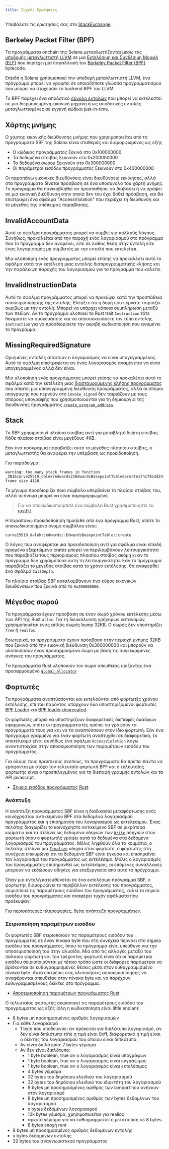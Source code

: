 ```yaml
---
title: Συχνές Ερωτήσεις
---
```


Υποβάλετε τις ερωτήσεις σας στο
[StackExchange](https://solana.stackexchange.com/questions/ask).

## Berkeley Packet Filter (BPF)

Τα προγράμματα onchain της Solana μεταγλωττίζονται μέσω της
[υποδομής μεταγλωττιστή LLVM](https://llvm.org/) σε μια
[Εκτελέσιμη και Συνδέσιμη Μορφή (ELF)](https://en.wikipedia.org/wiki/Executable_and_Linkable_Format)
που περιέχει μια παραλλαγή του
[Berkeley Packet Filter (BPF)](https://en.wikipedia.org/wiki/Berkeley_Packet_Filter)
bytecode.

Επειδή η Solana χρησιμοποιεί την υποδομή μεταγλωττιστή LLVM, ένα πρόγραμμα
μπορεί να γραφτεί σε οποιαδήποτε γλώσσα προγραμματισμού που μπορεί να στοχεύσει
το backend BPF του LLVM.

Το BPF παρέχει ένα αποδοτικό
[σύνολο εντολών](https://github.com/iovisor/bpf-docs/blob/master/eBPF.md) που
μπορεί να εκτελεστεί σε μια διερμηνευμένη εικονική μηχανή ή ως αποδοτικές
εντολές μεταγλωττισμένες σε εγγενή κώδικα just-in-time.

## Χάρτης μνήμης

Ο χάρτης εικονικής διεύθυνσης μνήμης που χρησιμοποιείται από τα προγράμματα SBF
της Solana είναι σταθερός και διαμορφωμένος ως εξής

- Ο κώδικας προγράμματος ξεκινά στο 0x100000000
- Τα δεδομένα στοίβας ξεκινούν στο 0x200000000
- Τα δεδομένα σωρού ξεκινούν στο 0x300000000
- Οι παράμετροι εισόδου προγράμματος ξεκινούν στο 0x400000000

Οι παραπάνω εικονικές διευθύνσεις είναι διευθύνσεις εκκίνησης, αλλά στα
προγράμματα δίνεται πρόσβαση σε ένα υποσύνολο του χάρτη μνήμης. Το πρόγραμμα θα
πανικοβληθεί αν προσπαθήσει να διαβάσει ή να γράψει σε μια εικονική διεύθυνση
στην οποία δεν του έχει δοθεί πρόσβαση, και θα επιστραφεί ένα σφάλμα
"AccessViolation" που περιέχει τη διεύθυνση και το μέγεθος της απόπειρας
παραβίασης.

## InvalidAccountData

Αυτό το σφάλμα προγράμματος μπορεί να συμβεί για πολλούς λόγους. Συνήθως,
προκαλείται από την παροχή ενός λογαριασμού στο πρόγραμμα που το πρόγραμμα δεν
αναμένει, είτε σε λάθος θέση στην εντολή είτε ένας λογαριασμός μη συμβατός με
την εντολή που εκτελείται.

Μια υλοποίηση ενός προγράμματος μπορεί επίσης να προκαλέσει αυτό το σφάλμα κατά
την εκτέλεση μιας εντολής διαπρογραμματικής κλήσης και την παράλειψη παροχής του
λογαριασμού για το πρόγραμμα που καλείτε.

## InvalidInstructionData

Αυτό το σφάλμα προγράμματος μπορεί να προκύψει κατά την προσπάθεια
αποσειριοποίησης της εντολής. Ελέγξτε ότι η δομή που περνάτε ταιριάζει ακριβώς
με την εντολή. Μπορεί να υπάρχει κάποια συμπλήρωση μεταξύ των πεδίων. Αν το
πρόγραμμα υλοποιεί το Rust trait `Instruction` τότε δοκιμάστε να συσκευάσετε και
να αποσυσκευάσετε τον τύπο εντολής `Instruction` για να προσδιορίσετε την ακριβή
κωδικοποίηση που αναμένει το πρόγραμμα.

## MissingRequiredSignature

Ορισμένες εντολές απαιτούν ο λογαριασμός να είναι υπογεγραμμένος. Αυτό το σφάλμα
επιστρέφεται αν ένας λογαριασμός αναμένεται να είναι υπογεγραμμένος αλλά δεν
είναι.

Μια υλοποίηση ενός προγράμματος μπορεί επίσης να προκαλέσει αυτό το σφάλμα κατά
την εκτέλεση μιας [διασταυρούμενης κλήσης προγράμματος](/docs/core/cpi) που
απαιτεί μια υπογεγραμμένη διεύθυνση προγράμματος, αλλά οι σπόροι υπογραφής που
περνούν στο `invoke_signed` δεν ταιριάζουν με τους σπόρους υπογραφής που
χρησιμοποιούνται για τη δημιουργία της διεύθυνσης προγράμματος
[`create_program_address`](/docs/core/pda#createprogramaddress).

## Stack

Το SBF χρησιμοποιεί πλαίσια στοίβας αντί για μεταβλητό δείκτη στοίβας. Κάθε
πλαίσιο στοίβας είναι μεγέθους 4KB.

Εάν ένα πρόγραμμα παραβιάζει αυτό το μέγεθος πλαισίου στοίβας, ο μεταγλωττιστής
θα αναφέρει την υπέρβαση ως προειδοποίηση.

Για παράδειγμα:

```
warning: too many stack frames in function _ZN16curve25519_dalek7edwards21EdwardsBasepointTable6create17h178b3d2411f7f082E, frame size 4128
```

Το μήνυμα προσδιορίζει ποιο σύμβολο υπερβαίνει το πλαίσιο στοίβας του, αλλά το
όνομα μπορεί να είναι παραμορφωμένο.

> Για να αποκωδικοποιήσετε ένα σύμβολο Rust χρησιμοποιήστε το
> [rustfilt](https://github.com/luser/rustfilt).

Η παραπάνω προειδοποίηση προήλθε από ένα πρόγραμμα Rust, οπότε το
αποκωδικοποιημένο όνομα συμβόλου είναι:

```
curve25519_dalek::edwards::EdwardsBasepointTable::create
```

Ο λόγος που αναφέρεται μια προειδοποίηση αντί για σφάλμα είναι επειδή ορισμένα
εξαρτώμενα crates μπορεί να περιλαμβάνουν λειτουργικότητα που παραβιάζει τους
περιορισμούς πλαισίου στοίβας ακόμη κι αν το πρόγραμμα δεν χρησιμοποιεί αυτή τη
λειτουργικότητα. Εάν το πρόγραμμα παραβιάζει το μέγεθος στοίβας κατά το χρόνο
εκτέλεσης, θα αναφερθεί ένα σφάλμα `CallDepth`.

Τα πλαίσια στοίβας SBF καταλαμβάνουν ένα εύρος εικονικών διευθύνσεων που ξεκινά
από το `0x200000000`.

## Μέγεθος σωρού

Τα προγράμματα έχουν πρόσβαση σε έναν σωρό χρόνου εκτέλεσης μέσω των API της
Rust `alloc`. Για τη διευκόλυνση γρήγορων κατανομών, χρησιμοποιείται ένας απλός
σωρός bump 32KB. Ο σωρός δεν υποστηρίζει `free` ή `realloc`.

Εσωτερικά, τα προγράμματα έχουν πρόσβαση στην περιοχή μνήμης 32KB που ξεκινά από
την εικονική διεύθυνση 0x300000000 και μπορούν να υλοποιήσουν έναν προσαρμοσμένο
σωρό με βάση τις συγκεκριμένες ανάγκες του προγράμματος.

Τα προγράμματα Rust υλοποιούν τον σωρό απευθείας ορίζοντας ένα προσαρμοσμένο
[`global_allocator`](https://github.com/solana-labs/solana/blob/d9b0fc0e3eec67dfe4a97d9298b15969b2804fab/sdk/program/src/entrypoint.rs#L72)

## Φορτωτές

Τα προγράμματα αναπτύσσονται και εκτελούνται από φορτωτές χρόνου εκτέλεσης, επί
του παρόντος υπάρχουν δύο υποστηριζόμενοι φορτωτές
[BPF Loader](https://github.com/solana-labs/solana/blob/7ddf10e602d2ed87a9e3737aa8c32f1db9f909d8/sdk/program/src/bpf_loader.rs#L17)
και
[BPF loader deprecated](https://github.com/solana-labs/solana/blob/7ddf10e602d2ed87a9e3737aa8c32f1db9f909d8/sdk/program/src/bpf_loader_deprecated.rs#L14)

Οι φορτωτές μπορεί να υποστηρίζουν διαφορετικές διεπαφές δυαδικών εφαρμογών,
οπότε οι προγραμματιστές πρέπει να γράφουν τα προγράμματά τους για και να τα
αναπτύσσουν στον ίδιο φορτωτή. Εάν ένα πρόγραμμα γραμμένο για έναν φορτωτή
αναπτυχθεί σε διαφορετικό, το αποτέλεσμα είναι συνήθως ένα σφάλμα
`AccessViolation` λόγω αναντιστοιχίας στην αποσειριοποίηση των παραμέτρων
εισόδου του προγράμματος.

Για όλους τους πρακτικούς σκοπούς, τα προγράμματα θα πρέπει πάντα να γράφονται
με στόχο τον τελευταίο φορτωτή BPF και ο τελευταίος φορτωτής είναι ο
προεπιλεγμένος για τη διεπαφή γραμμής εντολών και τα API javascript.

- [Σημεία εισόδου προγράμματος Rust](/docs/programs/lang-rust#program-entrypoint)

### Ανάπτυξη

Η ανάπτυξη προγράμματος SBF είναι η διαδικασία μεταφόρτωσης ενός κοινόχρηστου
αντικειμένου BPF στα δεδομένα λογαριασμού προγράμματος και η επισήμανση του
λογαριασμού ως εκτελέσιμου. Ένας πελάτης διαχωρίζει το κοινόχρηστο αντικείμενο
SBF σε μικρότερα κομμάτια και τα στέλνει ως δεδομένα οδηγιών των
[`Write`](https://github.com/solana-labs/solana/blob/bc7133d7526a041d1aaee807b80922baa89b6f90/sdk/program/src/loader_instruction.rs#L13)
οδηγιών στον φορτωτή όπου ο φορτωτής γράφει αυτά τα δεδομένα στα δεδομένα
λογαριασμού του προγράμματος. Μόλις ληφθούν όλα τα κομμάτια, ο πελάτης στέλνει
μια
[`Finalize`](https://github.com/solana-labs/solana/blob/bc7133d7526a041d1aaee807b80922baa89b6f90/sdk/program/src/loader_instruction.rs#L30)
οδηγία στον φορτωτή, ο φορτωτής στη συνέχεια επικυρώνει ότι τα δεδομένα SBF
είναι έγκυρα και επισημαίνει τον λογαριασμό του προγράμματος ως _εκτελέσιμο_.
Μόλις ο λογαριασμός του προγράμματος επισημανθεί ως εκτελέσιμος, οι επόμενες
συναλλαγές μπορούν να εκδώσουν οδηγίες για επεξεργασία από αυτό το πρόγραμμα.

Όταν μια εντολή κατευθύνεται σε ένα εκτελέσιμο πρόγραμμα SBF, ο φορτωτής
διαμορφώνει το περιβάλλον εκτέλεσης του προγράμματος, σειριοποιεί τις
παραμέτρους εισόδου του προγράμματος, καλεί το σημείο εισόδου του προγράμματος
και αναφέρει τυχόν σφάλματα που προέκυψαν.

Για περισσότερες πληροφορίες, δείτε
[ανάπτυξη προγραμμάτων](/docs/programs/deploying).

### Σειριοποίηση παραμέτρων εισόδου

Οι φορτωτές SBF σειριοποιούν τις παραμέτρους εισόδου του προγράμματος σε έναν
πίνακα byte που στη συνέχεια περνάει στο σημείο εισόδου του προγράμματος, όπου
το πρόγραμμα είναι υπεύθυνο για την αποσειριοποίησή του στην αλυσίδα. Μία από
τις αλλαγές μεταξύ του παλαιού φορτωτή και του τρέχοντος φορτωτή είναι ότι οι
παράμετροι εισόδου σειριοποιούνται με τέτοιο τρόπο ώστε οι διάφορες παράμετροι
να βρίσκονται σε ευθυγραμμισμένες θέσεις μέσα στον ευθυγραμμισμένο πίνακα byte.
Αυτό επιτρέπει στις υλοποιήσεις αποσειριοποίησης να αναφέρονται απευθείας στον
πίνακα byte και να παρέχουν ευθυγραμμισμένους δείκτες στο πρόγραμμα.

- [Αποσειριοποίηση παραμέτρων προγράμματος Rust](/docs/programs/lang-rust#parameter-deserialization)

Ο τελευταίος φορτωτής σειριοποιεί τις παραμέτρους εισόδου του προγράμματος ως
εξής (όλη η κωδικοποίηση είναι little endian):

- 8 bytes μη προσημασμένος αριθμός λογαριασμών
- Για κάθε λογαριασμό
  - 1 byte που υποδεικνύει αν πρόκειται για διπλότυπο λογαριασμό, αν δεν είναι
    διπλότυπο τότε η τιμή είναι 0xff, διαφορετικά η τιμή είναι ο δείκτης του
    λογαριασμού του οποίου είναι διπλότυπο.
  - Αν είναι διπλότυπο: 7 bytes γέμισμα
  - Αν δεν είναι διπλότυπο:
    - 1 byte boolean, true αν ο λογαριασμός είναι υπογράφων
    - 1 byte boolean, true αν ο λογαριασμός είναι εγγράψιμος
    - 1 byte boolean, true αν ο λογαριασμός είναι εκτελέσιμος
    - 4 bytes γέμισμα
    - 32 bytes του δημόσιου κλειδιού του λογαριασμού
    - 32 bytes του δημόσιου κλειδιού του ιδιοκτήτη του λογαριασμού
    - 8 bytes μη προσημασμένος αριθμός των lamport που ανήκουν στον λογαριασμό
    - 8 bytes μη προσημασμένος αριθμός των bytes δεδομένων του λογαριασμού
    - x bytes δεδομένων λογαριασμού
    - 10k bytes γέμισμα, χρησιμοποιείται για realloc
    - αρκετό γέμισμα για να ευθυγραμμιστεί η μετατόπιση σε 8 bytes.
    - 8 bytes εποχή rent
- 8 bytes μη προσημασμένος αριθμός δεδομένων εντολής
- x bytes δεδομένων εντολής
- 32 bytes του αναγνωριστικού προγράμματος
